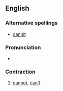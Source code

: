 ==English==

===Alternative spellings===
*[[cannit]]

===Pronunciation===
*{{a|Geordie}} {{IPA|/kænɛt/}}

===Contraction===
{{en-cont}}

# {{Geordie}} [[cannot]], [[can't]]
